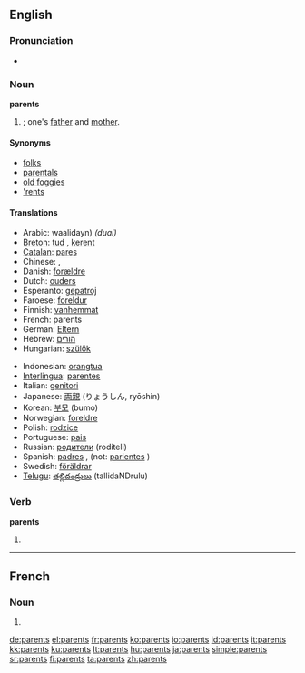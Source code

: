 ==English==

===Pronunciation===
* {{audio|en-us-parents.ogg|Audio (US)}}

===Noun===
'''parents''' 

# {{plural of|[[parent]]}}; one's [[father]] and [[mother]].

====Synonyms====
* [[folks]]
* [[parentals]]
* [[old foggies]]
* [['rents]]

====Translations====
{{trans-top|father and mother}}
* Arabic: {{Arab|[[والدين]]}} waalidayn) ''(dual)''
* [[Breton]]: [[tud]] {{p}}, [[kerent]] {{p}}
* [[Catalan]]: [[pares]] {{m|p}}
* Chinese: {{t|zh|父母|tr=fùmǔ}}, {{h-tsp|雙親|双亲|shuāngqīn}}
* Danish: [[forældre]] {{c|p}}
* Dutch: [[ouders]] {{m|p}}
* Esperanto: [[gepatroj]] {{p}}
* Faroese: [[foreldur]] {{n|p}}
* Finnish: [[vanhemmat]] {{p}}
* French: parents {{m|p}}
* German: [[Eltern]] {{m|p}}
* Hebrew: [[הורים]] {{m|p}}
* Hungarian: [[szülők]] {{p}}
{{trans-mid}}
* Indonesian: [[orangtua]]
* [[Interlingua]]: [[parentes]]
* Italian: [[genitori]] {{m|p}}
* Japanese: [[両親]] (りょうしん, ryōshin)
* Korean: [[부모]] (bumo)
* Norwegian: [[foreldre]] {{p}}
* Polish: [[rodzice]] {{p}}
* Portuguese: [[pais#Portuguese|pais]]
* Russian: [[родители]] (rodíteli) {{p}}
* Spanish: [[padres]] {{m|p}}, (not: [[pariente]]s {{m|p}})
* Swedish: [[föräldrar]] {{p}}
* [[Telugu]]: [[తల్లిదండ్రులు]] (tallidaNDrulu)
{{trans-bottom}}

===Verb===
'''parents'''

# {{third-person singular of|[[parent]]}}

----

==French==

===Noun===
{{infl|fr|noun}}

# {{plural of|[[parent#French|parent]]|lang=fr}}

[[de:parents]]
[[el:parents]]
[[fr:parents]]
[[ko:parents]]
[[io:parents]]
[[id:parents]]
[[it:parents]]
[[kk:parents]]
[[ku:parents]]
[[lt:parents]]
[[hu:parents]]
[[ja:parents]]
[[simple:parents]]
[[sr:parents]]
[[fi:parents]]
[[ta:parents]]
[[zh:parents]]